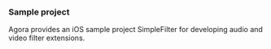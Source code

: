 
<PlatformWrapper platform="ios">

### Sample project

Agora provides an iOS sample project <Link to="{{GLOBAL.AGORA_API_EXAMPLES_IOS_DIR_TREE}}/SimpleFilter">SimpleFilter</Link> for developing audio and video filter extensions.

<Source />


</PlatformWrapper>
